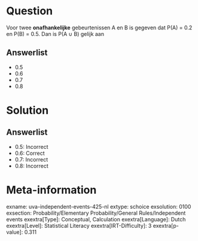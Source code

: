 Question
========

Voor twee **onafhankelijke** gebeurtenissen A en B is gegeven dat P(A) =
0.2 en P(B) = 0.5. Dan is P(A ∪ B) gelijk aan

Answerlist
----------

* 0.5
* 0.6
* 0.7
* 0.8

Solution
========

Answerlist
----------

* 0.5: Incorrect
* 0.6: Correct
* 0.7: Incorrect
* 0.8: Incorrect

Meta-information
================
exname: uva-independent-events-425-nl
extype: schoice
exsolution: 0100
exsection: Probability/Elementary Probability/General Rules/Independent events
exextra[Type]: Conceptual, Calculation
exextra[Language]: Dutch
exextra[Level]: Statistical Literacy
exextra[IRT-Difficulty]: 3
exextra[p-value]: 0.311
